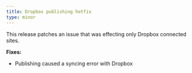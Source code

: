 ```yaml
---
title: Dropbox publishing hotfix
type: minor
---
```


This release patches an issue that was effecting only Dropbox connected sites.

**Fixes:**

* Publishing caused a syncing error with Dropbox